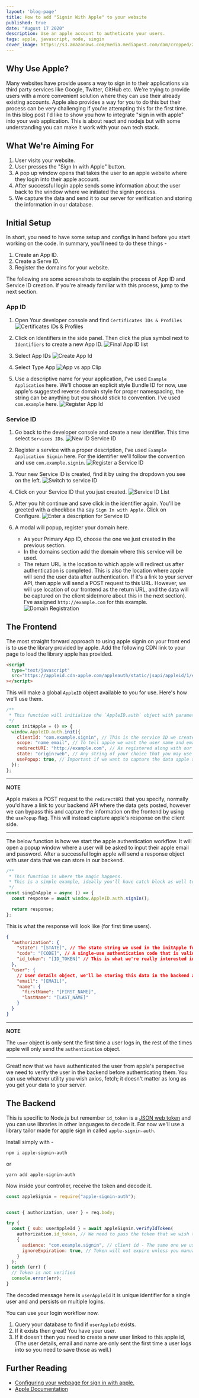 ```yaml
---
layout: 'blog-page'
title: How to add "Signin With Apple" to your website
published: true
date: "August 17 2020"
description: Use an apple account to autheticate your users.
tags: apple, javascript, node, singin
cover_image: https://s3.amazonaws.com/media.mediapost.com/dam/cropped/2019/06/05/apple-signinbutton-560.JPEG
---
```


## Why Use Apple?

Many websites have provide users a way to sign in to their applications via third party services like Google, Twitter, GitHub etc. We're trying to provide users with a more convenient solution where they can use their already existing accounts. Apple also provides a way for you to do this but their process can be very challenging if you're attempting this for the first time. In this blog post I'd like to show you how to integrate "sign in with apple" into your web application. This is about react and nodejs but with some understanding you can make it work with your own tech stack.

## What We're Aiming For

1. User visits your website.
1. User presses the "Sign In with Apple" button.
1. A pop up window opens that takes the user to an apple website where they login into their apple account.
1. After successful login apple sends some information about the user back to the window where we initiated the signin process.
1. We capture the data and send it to our server for verification and storing the information in our database.

## Initial Setup

In short, you need to have some setup and configs in hand before you start working on the code. In summary, you'll need to do these things -

1. Create an App ID.
1. Create a Serve ID.
1. Register the domains for your website.

The following are some screenshots to explain the process of App ID and Service ID creation. If you're already familiar with this process, jump to the next section.

### App ID

1. Open Your developer console and find `Certificates IDs & Profiles`
   ![Certificates IDs & Profiles](https://user-images.githubusercontent.com/18533307/90204174-e533d600-ddff-11ea-8691-22918c1930ed.png)

1. Click on Identifiers in the side panel. Then click the plus symbol next to `Identifiers` to create a new App ID.
   ![Final App ID list](https://user-images.githubusercontent.com/18533307/90203594-c4b74c00-ddfe-11ea-9f44-23041c6624a5.png)

1. Select App IDs
   ![Create App Id](https://user-images.githubusercontent.com/18533307/90203597-c719a600-ddfe-11ea-97fa-f0b502d5ef10.png)

1. Select Type App
   ![App vs app Clip](https://user-images.githubusercontent.com/18533307/90203601-c8e36980-ddfe-11ea-8617-5330cacdfee6.png)

1. Use a descriptive name for your application, I've used `Example Application` here. We'll choose an explicit style Bundle ID for now, use apple's suggested reverse domain style for proper namespacing, the string can be anything but you should stick to convention. I've used `com.example` here.
   ![Register App Id](https://user-images.githubusercontent.com/18533307/90203606-caad2d00-ddfe-11ea-8e7e-75cebaafa08b.png)

### Service ID

1. Go back to the developer console and create a new identifier. This time select `Services IDs`.
   ![New ID Service ID](https://user-images.githubusercontent.com/18533307/90203632-d7ca1c00-ddfe-11ea-8af6-bf006ef36809.png)

1. Register a service with a proper description, I've used `Example Application Signin` here. For the identifier we'll follow the convention and use `com.example.signin`.
   ![Register a Service ID](https://user-images.githubusercontent.com/18533307/90203633-d8fb4900-ddfe-11ea-8a56-f7c83f22990b.png)

1. Your new Service ID is created, find it by using the dropdown you see on the left.
   ![Switch to service ID](https://user-images.githubusercontent.com/18533307/90203610-cc76f080-ddfe-11ea-9642-1dbeaf2f069d.png)

1. Click on your Service ID that you just created.
   ![Service ID List](https://user-images.githubusercontent.com/18533307/90203637-da2c7600-ddfe-11ea-9bb5-f1bf28f36a45.png)

1. After you hit continue and save click in the identifier again. You'll be greeted with a checkbox tha say `Sign In with Apple`. Click on Configure.
   ![Enter a description for Service ID](https://user-images.githubusercontent.com/18533307/90203615-cda81d80-ddfe-11ea-8bb2-5a9ba5a6504f.png)

1. A modal will popup, register your domain here.
   - As your Primary App ID, choose the one we just created in the previous section.
   - In the domains section add the domain where this service will be used.
   - The return URL is the location to which apple will redirect us after authentication is completed. This is also the location where apple will send the user data after authentication. If it's a link to your server API, then apple will send a POST request to this URL. However, we will use location of our frontend as the return URL, and the data will be captured on the client side(more about this in the next section). I've assigned `http://example.com` for this example.
     ![Domain Registration](https://user-images.githubusercontent.com/18533307/90203626-d6005880-ddfe-11ea-921a-c4cc3eaf6f1c.png)

## The Frontend

The most straight forward approach to using apple signin on your front end is to use the library provided by apple. Add the following CDN link to your page to load the library apple has provided.

```html
<script
  type="text/javascript"
  src="https://appleid.cdn-apple.com/appleauth/static/jsapi/appleid/1/en_US/appleid.auth.js"
></script>
```

This will make a global `AppleID` object available to you for use. Here's how we'll use them.

```js
/**
 * This function will initialize the `AppleID.auth` object with parameter we pass in.
 */
const initApple = () => {
  window.AppleID.auth.init({
    clientId: "com.example.signin", // This is the service ID we created.
    scope: "name email", // To tell apple we want the user name and emails fields in the response it sends us.
    redirectURI: "http://example.com", // As registered along with our service ID
    state: "origin:web", // Any string of your choice that you may use for some logic. It's optional and you may omit it.
    usePopup: true, // Important if we want to capture the data apple sends on the client side.
  });
};
```

---

**NOTE**

Apple makes a POST request to the `redirectURI` that you specify, normally you'd have a link to your backend API where the data gets posted, however we can bypass this and capture the information on the frontend by using the `usePopup` flag. This will instead capture apple's response on the client side.

---

The below function is how we start the apple authentication workflow. It will open a popup window where a user will be asked to input their apple email and password.
After a successful login apple will send a response object with user data that we can store in our backend.

```js
/**
 * This function is where the magic happens.
 * This is a simple example, ideally you'll have catch block as well to handle authentication failure.
 */
const singInApple = async () => {
  const response = await window.AppleID.auth.signIn();

  return response;
};
```

This is what the response will look like (for first time users).

```json
{
  "authorization": {
    "state": "[STATE]", // The state string we used in the initApple function
    "code": "[CODE]", // A single-use authentication code that is valid for five minutes. We won't be using this for now.
    "id_token": "[ID_TOKEN]" // This is what we're really interested in. This is JSON web token we'll be decoding in the backend.
  },
  "user": {
    // User details object, we'll be storing this data in the backend as well.
    "email": "[EMAIL]",
    "name": {
      "firstName": "[FIRST_NAME]",
      "lastName": "[LAST_NAME]"
    }
  }
}
```

---

**NOTE**

The `user` object is only sent the first time a user logs in, the rest of the times apple will only send the `authentication` object.

---

Great! now that we have authenticated the user from apple's perspective we need to verify the user in the backend before authenticating them. You can use whatever utility you wish axios, fetch; it doesn't matter as long as you get your data to your server.

## The Backend

This is specific to Node.js but remember `id_token` is a [JSON web token](https://www.jsonwebtoken.io/) and you can use libraries in other languages to decode it.
For now we'll use a library tailor made for apple sign in called `apple-signin-auth`.

Install simply with -

```shell
npm i apple-signin-auth
```

or

```shell
yarn add apple-signin-auth
```

Now inside your controller, receive the token and decode it.

```js
const appleSignin = require("apple-signin-auth");


const { authorization, user } = req.body;

try {
  const { sub: userAppleId } = await appleSignin.verifyIdToken(
    authorization.id_token, // We need to pass the token that we wish to decode.
    {
      audience: "com.example.signin", // client id - The same one we used  on the frontend, this is the secret key used for encoding and decoding the token.
      ignoreExpiration: true, // Token will not expire unless you manually do so.
    }
  );
} catch (err) {
  // Token is not verified
  console.error(err);
}
```

The decoded message here is `userAppleId` it is unique identifier for a single user and and persists on multiple logins.

You can use your login workflow now.

1. Query your database to find if `userAppleId` exists.
1. If it exists then great! You have your user.
1. If it doesn't then you need to create a new user linked to this apple id, (The user details, email and name are only sent the first time a user logs into so you need to save those as well.)

## Further Reading

- [Configuring your webpage for sign in with apple.](https://developer.apple.com/documentation/sign_in_with_apple/sign_in_with_apple_js/configuring_your_webpage_for_sign_in_with_apple)
- [Apple Documentation](https://help.apple.com/developer-account/?lang=en#/devde676e696)
